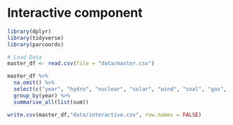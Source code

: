 # Interactive component

```r
library(dplyr)
library(tidyverse)
library(parcoords)
```

```r
# Load Data
master_df <- read.csv(file = "data/master.csv")

master_df %>%
  na.omit() %>%
  select(c("year", "hydro", "nuclear", "solar", "wind", "coal", "gas", "oil", "biofuel", "other_renew")) %>%
  group_by(year) %>%
  summarise_all(list(sum))

write.csv(master_df,"data/interactive.csv", row.names = FALSE)
```



